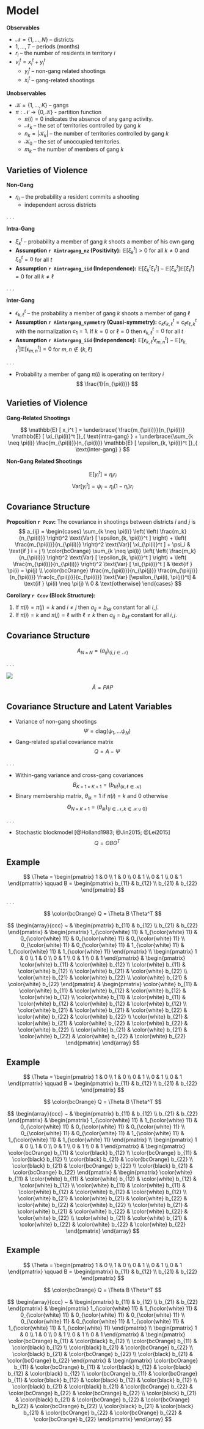 # Model {id="model"}

<div class="fragment">

**Observables**

- $\mathcal{N} = \left\{1, ..., N \right\}$ -- districts
- $1, ..., T$ -- periods (months)
- $r_i$ -- the number of residents in territory $i$
- $v_i^t = x_i^t + y_i^t$
  - $y_i^t$ -- non-gang related shootings
  - $x_i^t$ -- gang-related shootings 

</div>
<div class="fragment">

**Unobservables**

- $\mathcal{K} = \left\{1, ..., K \right\}$ -- gangs
- $\pi : \mathcal{N} \rightarrow \left\{ 0, \mathcal{K} \right\}$ - partition function
  + $\pi(i) = 0$ indicates the absence of any gang activity. 
  + $\mathcal{N}_k$ -- the set of territories controlled by gang $k$ 
  + $n_k = | \mathcal{K}_k |$ -- the number of territories controlled by gang $k$
  + $\mathcal{K}_0$ -- the set of unoccupied territories. 
  + $m_k$ -- the number of members of gang $k$

</div>

## Varieties of Violence

**Non-Gang**

- $\eta_i$ -- the probability a resident commits a shooting 
  + independent across districts

. . .

**Intra-Gang**

- $\xi_k^t$ -- probability a member of gang $k$ shoots a member of his own gang
- **Assumption `r Aintragang_nz` (Positivity):** $\mathbb{E} [ \xi_k^t ] > 0$ for all $k \neq 0$ and $\xi_0^t = 0$ for all $t$
- **Assumption `r Aintragang_iid` (Independence):** $\mathbb{E} [ \xi_k^t \xi_{\ell}^t ] - \mathbb{E} [ \xi_k^t ] \mathbb{E}[ \xi_{\ell}^t ] = 0$ for all $k \neq \ell$

. . .

**Inter-Gang**

- $\epsilon_{k, \ell}^t$ -- the probability a member of gang $k$ shoots a member of gang $\ell$
- **Assumption `r Aintergang_symmetry` (Quasi-symmetry):** $c_{k} \epsilon_{k, \ell}^t = c_{\ell} \epsilon_{\ell, k}^{t}$ with the normalization $c_1 = 1$. If $k = 0$ or $\ell = 0$ then $\epsilon_{k, \ell}^t = 0$ for all $t$
- **Assumption `r Aintergang_iid` (Independence):** $\mathbb{E} [ \epsilon_{k, \ell}^t \epsilon_{m, n}^t ] - \mathbb{E} [ \epsilon_{k, \ell}^t ] \mathbb{E} [ \epsilon_{m, n}^t ] = 0$ for $m, n \notin \left\{ k, \ell \right\}$

. . . 

- Probability a member of gang $\pi(i)$ is operating on territory $i$
$$
\frac{1}{n_{\pi(i)}}
$$

## Varieties of Violence

**Gang-Related Shootings**

$$
\mathbb{E} [ x_i^t ] = \underbrace{ \frac{m_{\pi(i)}}{n_{\pi(i)}} \mathbb{E} [ \xi_{\pi(i)}^t ]}_{ \text{intra-gang} } + \underbrace{\sum_{k \neq \pi(i)} \frac{m_{\pi(i)}}{n_{\pi(i)}}  \mathbb{E} [ \epsilon_{k, \pi(i)}^t ]}_{ \text{inter-gang} }
$$

**Non-Gang Related Shootings**

$$
\mathbb{E} [y_i^t] = \eta_i r_i
$$
$$
\text{Var} [ y_i^t ] = \psi_i = \eta_i (1 - \eta_i) r_i
$$

## Covariance Structure

**Proposition `r Pcov`:** The covariance in shootings between districts $i$ and $j$ is
$$
a_{ij} = \begin{cases} \sum_{k \neq \pi(i)} \left( 
\left( \frac{m_k}{n_{\pi(i)}} \right)^2 \text{Var} [  \epsilon_{k, \pi(i)}^t ] \right) +  \left( \frac{m_{\pi(i)}}{n_{\pi(i)}} \right)^2 \text{Var}[ \xi_{\pi(i)}^t ] + \psi_i & \text{if } i = j \\
\color{bcOrange} \sum_{k \neq \pi(i)} \left( 
\left( \frac{m_k}{n_{\pi(i)}} \right)^2 \text{Var} [ \epsilon_{k, \pi(i)}^t ] \right) +  \left( \frac{m_{\pi(i)}}{n_{\pi(i)}} \right)^2 \text{Var} [ \xi_{\pi(i)}^t ] & \text{if } \pi(i) = \pi(j) \\
\color{bcOrange} \frac{m_{\pi(i)}}{n_{\pi(j)}} \frac{m_{\pi(j)}}{n_{\pi(i)}} \frac{c_{\pi(j)}}{c_{\pi(i)}} \text{Var} [\epsilon_{\pi(i), \pi(j)}^t] & \text{if } \pi(i) \neq \pi(j) \\
0 & \text{otherwise}
\end{cases}
$$

**Corollary `r Ccov` (Block Structure):** 

1. If $\pi(i) = \pi(j) = k$ and $i \neq j$ then $a_{ij} = b_{kk}$ constant for all $i, j$.
2. If $\pi(i) = k$ and $\pi(j) = \ell$ with $\ell \neq k$ then $a_{ij} = b_{k \ell}$ constant for all $i, j$.

## Covariance Structure

$$
A_{N \times N} = (a_{ij})_{ \left\{ i,j \in \mathcal{N} \right\} }
$$

. . . 

![](05_figs/cartoons/block_mat.png)

$$
\bar{A} = P A P
$$

## Covariance Structure and Latent Variables

- Variance of non-gang shootings
$$
\Psi = \text{diag}(\psi_1, \dots \psi_N)
$$
- Gang-related spatial covariance matrix
$$
Q = A - \Psi
$$

. . .

- Within-gang variance and cross-gang covariances
$$
B_{K + 1 \times K + 1} = (b_{k \ell})_{ \left\{ k, \ell \in \mathcal{K} \right\} }
$$ 
- Binary membership matrix, $\theta_{ik} = 1$ if $\pi(i) = k$ and $0$ otherwise
$$
\Theta_{N \times K + 1} = (\theta_{ik})_{\left\{ i \in \mathcal{N}, k \in \mathcal{K} \cup 0 \right\} }
$$

. . .

- Stochastic blockmodel [@Holland1983; @Jin2015; @Lei2015]
$$
Q = \Theta B \Theta^T
$$

## Example

$$
\Theta = \begin{pmatrix}
1 & 0 \\
1 & 0 \\
0 & 1 \\
0 & 1 \\
0 & 1
\end{pmatrix}
\qquad
B = \begin{pmatrix}
b_{11} & b_{12} \\
b_{21} & b_{22}
\end{pmatrix}
$$

. . . 

$$
\color{bcOrange} Q = \Theta B \Theta^T
$$

$$
\begin{array}{ccc}
~ & 
\begin{pmatrix}
b_{11} & b_{12} \\
b_{21} & b_{22}
\end{pmatrix} & 
\begin{pmatrix}
1_{\color{white} 11} & 1_{\color{white} 11} & 0_{\color{white} 11} & 0_{\color{white} 11} & 0_{\color{white} 11} \\
0_{\color{white} 11} & 0_{\color{white} 11} & 1_{\color{white} 11} & 1_{\color{white} 11} & 1_{\color{white} 11} 
\end{pmatrix} \\
\begin{pmatrix}
1 & 0 \\
1 & 0 \\
0 & 1 \\
0 & 1 \\
0 & 1
\end{pmatrix} &
\begin{pmatrix}
\color{white} b_{11} & \color{white} b_{12} \\
\color{white} b_{11} & \color{white} b_{12} \\
\color{white} b_{21} & \color{white} b_{22} \\
\color{white} b_{21} & \color{white} b_{22} \\
\color{white} b_{21} & \color{white} b_{22}
\end{pmatrix} &
\begin{pmatrix}
\color{white} b_{11} & \color{white} b_{11} & \color{white} b_{12} & \color{white} b_{12} & \color{white} b_{12} \\
\color{white} b_{11} & \color{white} b_{11} & \color{white} b_{12} & \color{white} b_{12} & \color{white} b_{12} \\
\color{white} b_{21} & \color{white} b_{21} & \color{white} b_{22} & \color{white} b_{22} & \color{white} b_{22} \\
\color{white} b_{21} & \color{white} b_{21} & \color{white} b_{22} & \color{white} b_{22} & \color{white} b_{22} \\
\color{white} b_{21} & \color{white} b_{21} & \color{white} b_{22} & \color{white} b_{22} & \color{white} b_{22}
\end{pmatrix}
\end{array}
$$

## Example

$$
\Theta = \begin{pmatrix}
1 & 0 \\
1 & 0 \\
0 & 1 \\
0 & 1 \\
0 & 1
\end{pmatrix}
\qquad
B = \begin{pmatrix}
b_{11} & b_{12} \\
b_{21} & b_{22}
\end{pmatrix}
$$

$$
\color{bcOrange} Q = \Theta B \Theta^T
$$

$$
\begin{array}{ccc}
~ & 
\begin{pmatrix}
b_{11} & b_{12} \\
b_{21} & b_{22}
\end{pmatrix} & 
\begin{pmatrix}
1_{\color{white} 11} & 1_{\color{white} 11} & 0_{\color{white} 11} & 0_{\color{white} 11} & 0_{\color{white} 11} \\
0_{\color{white} 11} & 0_{\color{white} 11} & 1_{\color{white} 11} & 1_{\color{white} 11} & 1_{\color{white} 11} 
\end{pmatrix} \\
\begin{pmatrix}
1 & 0 \\
1 & 0 \\
0 & 1 \\
0 & 1 \\
0 & 1
\end{pmatrix} &
\begin{pmatrix}
\color{bcOrange} b_{11} & \color{black} b_{12} \\
\color{bcOrange} b_{11} & \color{black} b_{12} \\
\color{black} b_{21} & \color{bcOrange} b_{22} \\
\color{black} b_{21} & \color{bcOrange} b_{22} \\
\color{black} b_{21} & \color{bcOrange} b_{22}
\end{pmatrix} &
\begin{pmatrix}
\color{white} b_{11} & \color{white} b_{11} & \color{white} b_{12} & \color{white} b_{12} & \color{white} b_{12} \\
\color{white} b_{11} & \color{white} b_{11} & \color{white} b_{12} & \color{white} b_{12} & \color{white} b_{12} \\
\color{white} b_{21} & \color{white} b_{21} & \color{white} b_{22} & \color{white} b_{22} & \color{white} b_{22} \\
\color{white} b_{21} & \color{white} b_{21} & \color{white} b_{22} & \color{white} b_{22} & \color{white} b_{22} \\
\color{white} b_{21} & \color{white} b_{21} & \color{white} b_{22} & \color{white} b_{22} & \color{white} b_{22}
\end{pmatrix}
\end{array}
$$

## Example

$$
\Theta = \begin{pmatrix}
1 & 0 \\
1 & 0 \\
0 & 1 \\
0 & 1 \\
0 & 1
\end{pmatrix}
\qquad
B = \begin{pmatrix}
b_{11} & b_{12} \\
b_{21} & b_{22}
\end{pmatrix}
$$

$$
\color{bcOrange} Q = \Theta B \Theta^T
$$

$$
\begin{array}{ccc}
~ & 
\begin{pmatrix}
b_{11} & b_{12} \\
b_{21} & b_{22}
\end{pmatrix} & 
\begin{pmatrix}
1_{\color{white} 11} & 1_{\color{white} 11} & 0_{\color{white} 11} & 0_{\color{white} 11} & 0_{\color{white} 11} \\
0_{\color{white} 11} & 0_{\color{white} 11} & 1_{\color{white} 11} & 1_{\color{white} 11} & 1_{\color{white} 11} 
\end{pmatrix} \\
\begin{pmatrix}
1 & 0 \\
1 & 0 \\
0 & 1 \\
0 & 1 \\
0 & 1
\end{pmatrix} &
\begin{pmatrix}
\color{bcOrange} b_{11} & \color{black} b_{12} \\
\color{bcOrange} b_{11} & \color{black} b_{12} \\
\color{black} b_{21} & \color{bcOrange} b_{22} \\
\color{black} b_{21} & \color{bcOrange} b_{22} \\
\color{black} b_{21} & \color{bcOrange} b_{22}
\end{pmatrix} &
\begin{pmatrix}
\color{bcOrange} b_{11} & \color{bcOrange} b_{11} & \color{black} b_{12} & \color{black} b_{12} & \color{black} b_{12} \\
\color{bcOrange} b_{11} & \color{bcOrange} b_{11} & \color{black} b_{12} & \color{black} b_{12} & \color{black} b_{12} \\
\color{black} b_{21} & \color{black} b_{21} & \color{bcOrange} b_{22} & \color{bcOrange} b_{22} & \color{bcOrange} b_{22} \\
\color{black} b_{21} & \color{black} b_{21} & \color{bcOrange} b_{22} & \color{bcOrange} b_{22} & \color{bcOrange} b_{22} \\
\color{black} b_{21} & \color{black} b_{21} & \color{bcOrange} b_{22} & \color{bcOrange} b_{22} & \color{bcOrange} b_{22}
\end{pmatrix}
\end{array}
$$